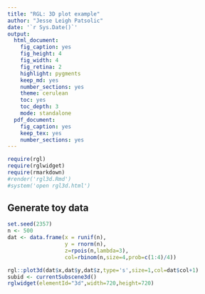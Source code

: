 ```yaml
---
title: "RGL: 3D plot example"
author: "Jesse Leigh Patsolic"
date: '`r Sys.Date()`'
output:
  html_document:
    fig_caption: yes
    fig_height: 4
    fig_width: 4
    fig_retina: 2
    highlight: pygments
    keep_md: yes
    number_sections: yes
    theme: cerulean
    toc: yes
    toc_depth: 3
    mode: standalone
  pdf_document:
    fig_caption: yes
    keep_tex: yes
    number_sections: yes
---
```


```r
require(rgl)
require(rglwidget)
require(rmarkdown)
#render('rgl3d.Rmd')
#system('open rgl3d.html')
```

## Generate toy data
```r
set.seed(2357)
n <- 500
dat <- data.frame(x = runif(n), 
                  y = rnorm(n),
                  z=rpois(n,lambda=3),
                  col=rbinom(n,size=4,prob=c(1:4)/4))
```

```r
rgl::plot3d(dat$x,dat$y,dat$z,type='s',size=1,col=dat$col+1)
subid <- currentSubscene3d()
rglwidget(elementId="3d",width=720,height=720)
```

